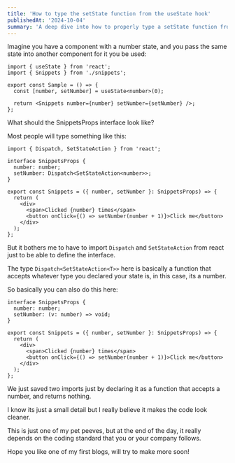 ```yaml
---
title: 'How to type the setState function from the useState hook'
publishedAt: '2024-10-04'
summary: 'A deep dive into how to properly type a setState function from the useState hook.'
---
```


Imagine you have a component with a number state, and you pass the same state into another component for it you be used:

```tsx
import { useState } from 'react';
import { Snippets } from './snippets';

export const Sample = () => {
  const [number, setNumber] = useState<number>(0);

  return <Snippets number={number} setNumber={setNumber} />;
};
```

What should the SnippetsProps interface look like?

Most people will type something like this:

```tsx
import { Dispatch, SetStateAction } from 'react';

interface SnippetsProps {
  number: number;
  setNumber: Dispatch<SetStateAction<number>>;
}

export const Snippets = ({ number, setNumber }: SnippetsProps) => {
  return (
    <div>
      <span>Clicked {number} times</span>
      <button onClick={() => setNumber(number + 1)}>Click me</button>
    </div>
  );
};
```

But it bothers me to have to import `Dispatch` and `SetStateAction` from react just to be able to define the interface.

The type `Dispatch<SetStateAction<T>>` here is basically a function that accepts whatever type you declared your state is, in this case, its a number.

So basically you can also do this here:

```tsx
interface SnippetsProps {
  number: number;
  setNumber: (v: number) => void;
}

export const Snippets = ({ number, setNumber }: SnippetsProps) => {
  return (
    <div>
      <span>Clicked {number} times</span>
      <button onClick={() => setNumber(number + 1)}>Click me</button>
    </div>
  );
};
```

We just saved two imports just by declaring it as a function that accepts a number, and returns nothing.

I know its just a small detail but I really believe it makes the code look cleaner.

This is just one of my pet peeves, but at the end of the day, it really depends on the coding standard that you or your company follows.

Hope you like one of my first blogs, will try to make more soon!
